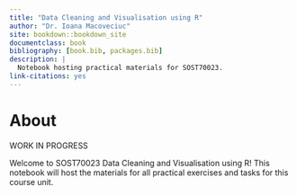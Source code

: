 ```yaml
--- 
title: "Data Cleaning and Visualisation using R"
author: "Dr. Ioana Macoveciuc"
site: bookdown::bookdown_site
documentclass: book
bibliography: [book.bib, packages.bib]
description: |
  Notebook hosting practical materials for SOST70023.
link-citations: yes
---
```


# About {-}


WORK IN PROGRESS

Welcome to SOST70023 Data Cleaning and Visualisation using R! This notebook will host the materials for all practical exercises and tasks for this course unit. 



